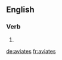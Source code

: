 ==English==

===Verb===
{{head|en|verb form}}

# {{en-third-person singular of|aviate}}

[[de:aviates]]
[[fr:aviates]]